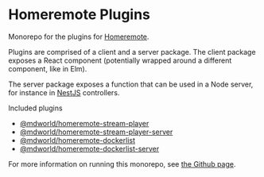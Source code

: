 
<Meta title="Introduction" />

# Homeremote Plugins

Monorepo for the plugins for [Homeremote](https://github.com/mdvanes/homeremote).

Plugins are comprised of a client and a server package. The client package exposes a React component (potentially wrapped around a different component, like in Elm). 

The server package exposes a function that can be used in a Node server, for instance in [NestJS](https://nestjs.com/) controllers.

Included plugins

* [@mdworld/homeremote-stream-player](https://www.npmjs.com/package/@mdworld/homeremote-stream-player)
* [@mdworld/homeremote-stream-player-server](https://www.npmjs.com/package/@mdworld/homeremote-stream-player)
* [@mdworld/homeremote-dockerlist](https://www.npmjs.com/package/@mdworld/homeremote-dockerlist)
* [@mdworld/homeremote-dockerlist-server](https://www.npmjs.com/package/@mdworld/homeremote-dockerlist-server)

For more information on running this monorepo, see [the Github page](https://github.com/mdvanes/homeremote-plugins).